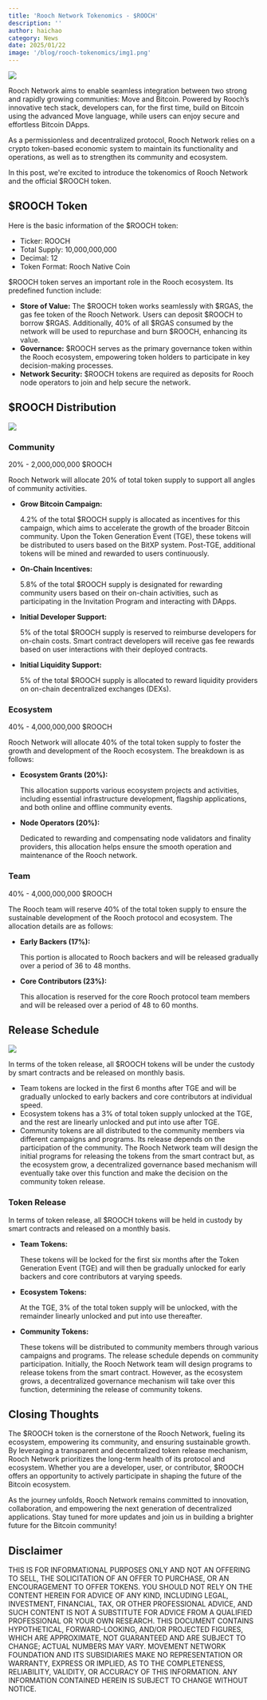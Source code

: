 ```yaml
---
title: 'Rooch Network Tokenomics - $ROOCH'
description: ''
author: haichao
category: News
date: 2025/01/22
image: '/blog/rooch-tokenomics/img1.png'
---
```



<PostHeader />

![](/blog/rooch-tokenomics/img1.png)

Rooch Network aims to enable seamless integration between two strong and rapidly growing communities: Move and Bitcoin. Powered by Rooch’s innovative tech stack, developers can, for the first time, build on Bitcoin using the advanced Move language, while users can enjoy secure and effortless Bitcoin DApps.

As a permissionless and decentralized protocol, Rooch Network relies on a crypto token-based economic system to maintain its functionality and operations, as well as to strengthen its community and ecosystem.

In this post, we're excited to introduce the tokenomics of Rooch Network and the official $ROOCH token.

## $ROOCH Token

Here is the basic information of the $ROOCH token:

- Ticker: ROOCH
- Total Supply: 10,000,000,000
- Decimal: 12
- Token Format: Rooch Native Coin

$ROOCH token serves an  important role in the Rooch ecosystem. Its predefined function include:

- **Store of Value:** The $ROOCH token works seamlessly with $RGAS, the gas fee token of the Rooch Network. Users can deposit $ROOCH to borrow $RGAS. Additionally, 40% of all $RGAS consumed by the network will be used to repurchase and burn $ROOCH, enhancing its value.
- **Governance:** $ROOCH serves as the primary governance token within the Rooch ecosystem, empowering token holders to participate in key decision-making processes.
- **Network Security:** $ROOCH tokens are required as deposits for Rooch node operators to join and help secure the network.

## $ROOCH Distribution

![](/blog/rooch-tokenomics/img2.png)

### Community

20% - 2,000,000,000 $ROOCH

Rooch Network will allocate 20% of total token supply to support all angles of community activities. 

- **Grow Bitcoin Campaign:**
    
    4.2% of the total $ROOCH supply is allocated as incentives for this campaign, which aims to accelerate the growth of the broader Bitcoin community. Upon the Token Generation Event (TGE), these tokens will be distributed to users based on the BitXP system. Post-TGE, additional tokens will be mined and rewarded to users continuously.
    
- **On-Chain Incentives:**
    
    5.8% of the total $ROOCH supply is designated for rewarding community users based on their on-chain activities, such as participating in the Invitation Program and interacting with DApps.
    
- **Initial Developer Support:**
    
    5% of the total $ROOCH supply is reserved to reimburse developers for on-chain costs. Smart contract developers will receive gas fee rewards based on user interactions with their deployed contracts.
    
- **Initial Liquidity Support:**
    
    5% of the total $ROOCH supply is allocated to reward liquidity providers on on-chain decentralized exchanges (DEXs).

### Ecosystem

40% - 4,000,000,000 $ROOCH

Rooch Network will allocate 40% of the total token supply to foster the growth and development of the Rooch ecosystem. The breakdown is as follows:

- **Ecosystem Grants (20%):**
    
    This allocation supports various ecosystem projects and activities, including essential infrastructure development, flagship applications, and both online and offline community events.
    
- **Node Operators (20%):**
    
    Dedicated to rewarding and compensating node validators and finality providers, this allocation helps ensure the smooth operation and maintenance of the Rooch network.

### Team

40% - 4,000,000,000 $ROOCH

The Rooch team will reserve 40% of the total token supply to ensure the sustainable development of the Rooch protocol and ecosystem. The allocation details are as follows:

- **Early Backers (17%):**
    
    This portion is allocated to Rooch backers and will be released gradually over a period of 36 to 48 months.
    
- **Core Contributors (23%):**
    
    This allocation is reserved for the core Rooch protocol team members and will be released over a period of 48 to 60 months.

## Release Schedule

![](/blog/rooch-tokenomics/img3.png)

In terms of the token release, all $ROOCH tokens will be under the custody by smart contracts and be released on monthly basis.

- Team tokens are locked in the first 6 months after TGE and will be gradually unlocked to early backers and core contributors at individual speed.
- Ecosystem tokens has a 3% of total token supply unlocked at the TGE, and the rest are linearly unlocked and put into use after TGE.
- Community tokens are all distributed to the community members via different campaigns and programs. Its release depends on the participation of the community. The Rooch Network team will design the initial programs for releasing the tokens from the smart contract but, as the ecosystem grow, a decentralized governance based mechanism will eventually take over this function and make the decision on the community token release.

### Token Release

In terms of token release, all $ROOCH tokens will be held in custody by smart contracts and released on a monthly basis.

- **Team Tokens:**
    
    These tokens will be locked for the first six months after the Token Generation Event (TGE) and will then be gradually unlocked for early backers and core contributors at varying speeds.
    
- **Ecosystem Tokens:**
    
    At the TGE, 3% of the total token supply will be unlocked, with the remainder linearly unlocked and put into use thereafter.
    
- **Community Tokens:**
    
    These tokens will be distributed to community members through various campaigns and programs. The release schedule depends on community participation. Initially, the Rooch Network team will design programs to release tokens from the smart contract. However, as the ecosystem grows, a decentralized governance mechanism will take over this function, determining the release of community tokens.

## Closing Thoughts

The $ROOCH token is the cornerstone of the Rooch Network, fueling its ecosystem, empowering its community, and ensuring sustainable growth. By leveraging a transparent and decentralized token release mechanism, Rooch Network prioritizes the long-term health of its protocol and ecosystem. Whether you are a developer, user, or contributor, $ROOCH offers an opportunity to actively participate in shaping the future of the Bitcoin ecosystem.

As the journey unfolds, Rooch Network remains committed to innovation, collaboration, and empowering the next generation of decentralized applications. Stay tuned for more updates and join us in building a brighter future for the Bitcoin community!

## Disclaimer

THIS IS FOR INFORMATIONAL PURPOSES ONLY AND NOT AN OFFERING TO SELL, THE SOLICITATION OF AN OFFER TO PURCHASE, OR AN ENCOURAGEMENT TO OFFER TOKENS. YOU SHOULD NOT RELY ON THE CONTENT HEREIN FOR ADVICE OF ANY KIND, INCLUDING LEGAL, INVESTMENT, FINANCIAL, TAX, OR OTHER PROFESSIONAL ADVICE, AND SUCH CONTENT IS NOT A SUBSTITUTE FOR ADVICE FROM A QUALIFIED PROFESSIONAL OR YOUR OWN RESEARCH. THIS DOCUMENT CONTAINS HYPOTHETICAL, FORWARD-LOOKING, AND/OR PROJECTED FIGURES, WHICH ARE APPROXIMATE, NOT GUARANTEED AND ARE SUBJECT TO CHANGE; ACTUAL NUMBERS MAY VARY. MOVEMENT NETWORK FOUNDATION AND ITS SUBSIDIARIES MAKE NO REPRESENTATION OR WARRANTY, EXPRESS OR IMPLIED, AS TO THE COMPLETENESS, RELIABILITY, VALIDITY, OR ACCURACY OF THIS INFORMATION. ANY INFORMATION CONTAINED HEREIN IS SUBJECT TO CHANGE WITHOUT NOTICE.
